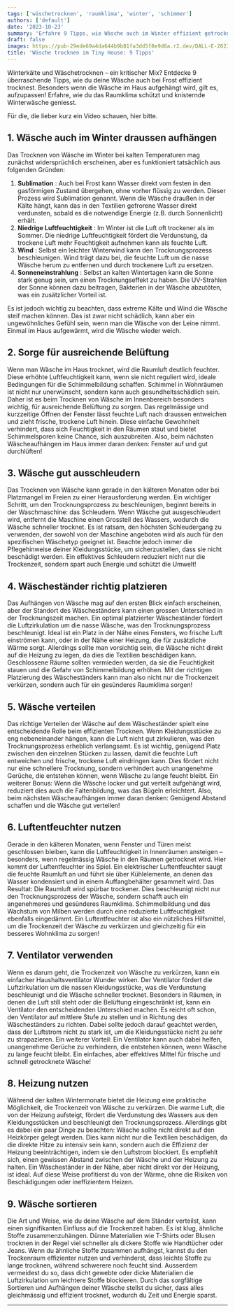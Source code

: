 ```yaml
---
tags: ['wäschetrocknen', 'raumklima', 'winter', 'schimmer']
authors: ['default']
date: '2023-10-23'
summary: 'Erfahre 9 Tipps, wie Wäsche auch im Winter effizient getrocknet wird, das Raumklima geschützt und knisternde Winterwäsche genossen wird. Vom Aussen- bis zum Innenbereich, von der Sortierung bis zur Trocknung.'
draft: false
images: https://pub-29ede69a4da644b9b81fa3dd5f8e9d6a.r2.dev/DALL·E-2023-10-23-22.39.46-Fotorealistische-Darstellung-zum-Thema-Waeschetrocknen-im-Winter_-Ein-winterlicher-Garten-oder-Balkon-mit-Waesche-die-auf-einer-Leine-im-Frost-aufgeh.webp
title: 'Wäsche trocknen im Tiny House: 9 Tipps'
---
```



Winterkälte und Wäschetrocknen – ein kritischer Mix? Entdecke 9
überraschende Tipps, wie du deine Wäsche auch bei Frost effizient trocknest.
Besonders wenn die Wäsche im Haus aufgehängt wird, gilt es, aufzupassen!
Erfahre, wie du das Raumklima schützt und knisternde Winterwäsche geniesst.

Für die, die lieber kurz ein Video schauen, hier bitte.

<YouTubeEmbed videoId="aycJcrpM82M" />

## 1\. Wäsche auch im Winter draussen aufhängen

Das Trocknen von Wäsche im Winter bei kalten Temperaturen mag zunächst
widersprüchlich erscheinen, aber es funktioniert tatsächlich aus folgenden
Gründen:

1. **Sublimation** : Auch bei Frost kann Wasser direkt vom festen in den gasförmigen Zustand übergehen, ohne vorher flüssig zu werden. Dieser Prozess wird Sublimation genannt. Wenn die Wäsche draußen in der Kälte hängt, kann das in den Textilien gefrorene Wasser direkt verdunsten, sobald es die notwendige Energie (z.B. durch Sonnenlicht) erhält.
2. **Niedrige Luftfeuchtigkeit** : Im Winter ist die Luft oft trockener als im Sommer. Die niedrige Luftfeuchtigkeit fördert die Verdunstung, da trockene Luft mehr Feuchtigkeit aufnehmen kann als feuchte Luft.
3. **Wind** : Selbst ein leichter Winterwind kann den Trocknungsprozess beschleunigen. Wind trägt dazu bei, die feuchte Luft um die nasse Wäsche herum zu entfernen und durch trockenere Luft zu ersetzen.
4. **Sonneneinstrahlung** : Selbst an kalten Wintertagen kann die Sonne stark genug sein, um einen Trocknungseffekt zu haben. Die UV-Strahlen der Sonne können dazu beitragen, Bakterien in der Wäsche abzutöten, was ein zusätzlicher Vorteil ist.

Es ist jedoch wichtig zu beachten, dass extreme Kälte und Wind die Wäsche
steif machen können. Das ist zwar nicht schädlich, kann aber ein
ungewöhnliches Gefühl sein, wenn man die Wäsche von der Leine nimmt. Einmal im
Haus aufgewärmt, wird die Wäsche wieder weich.

## 2\. Sorge für ausreichende Belüftung

Wenn man Wäsche im Haus trocknet, wird die Raumluft deutlich feuchter. Diese
erhöhte Luftfeuchtigkeit kann, wenn sie nicht reguliert wird, ideale
Bedingungen für die Schimmelbildung schaffen. Schimmel in Wohnräumen ist nicht
nur unerwünscht, sondern kann auch gesundheitsschädlich sein. Daher ist es
beim Trocknen von Wäsche im Innenbereich besonders wichtig, für ausreichende
Belüftung zu sorgen. Das regelmässige und kurzzeitige Öffnen der Fenster lässt
feuchte Luft nach draussen entweichen und zieht frische, trockene Luft hinein.
Diese einfache Gewohnheit verhindert, dass sich Feuchtigkeit in den Räumen
staut und bietet Schimmelsporen keine Chance, sich auszubreiten. Also, beim
nächsten Wäscheaufhängen im Haus immer daran denken: Fenster auf und gut
durchlüften!

## 3\. Wäsche gut ausschleudern

Das Trocknen von Wäsche kann gerade in den kälteren Monaten oder bei
Platzmangel im Freien zu einer Herausforderung werden. Ein wichtiger Schritt,
um den Trocknungsprozess zu beschleunigen, beginnt bereits in der
Waschmaschine: das Schleudern. Wenn Wäsche gut ausgeschleudert wird, entfernt
die Maschine einen Grossteil des Wassers, wodurch die Wäsche schneller
trocknet. Es ist ratsam, den höchsten Schleudergang zu verwenden, der sowohl
von der Maschine angeboten wird als auch für den spezifischen Wäschetyp
geeignet ist. Beachte jedoch immer die Pflegehinweise deiner Kleidungsstücke,
um sicherzustellen, dass sie nicht beschädigt werden. Ein effektives
Schleudern reduziert nicht nur die Trockenzeit, sondern spart auch Energie und
schützt die Umwelt!

## 4\. Wäscheständer richtig platzieren

Das Aufhängen von Wäsche mag auf den ersten Blick einfach erscheinen, aber der
Standort des Wäscheständers kann einen grossen Unterschied in der
Trocknungszeit machen. Ein optimal platzierter Wäscheständer fördert die
Luftzirkulation um die nasse Wäsche, was den Trocknungsprozess beschleunigt.
Ideal ist ein Platz in der Nähe eines Fensters, wo frische Luft einströmen
kann, oder in der Nähe einer Heizung, die für zusätzliche Wärme sorgt.
Allerdings sollte man vorsichtig sein, die Wäsche nicht direkt auf die Heizung
zu legen, da dies die Textilien beschädigen kann. Geschlossene Räume sollten
vermieden werden, da sie die Feuchtigkeit stauen und die Gefahr von
Schimmelbildung erhöhen. Mit der richtigen Platzierung des Wäscheständers kann
man also nicht nur die Trockenzeit verkürzen, sondern auch für ein gesünderes
Raumklima sorgen!

## 5\. Wäsche verteilen

Das richtige Verteilen der Wäsche auf dem Wäscheständer spielt eine
entscheidende Rolle beim effizienten Trocknen. Wenn Kleidungsstücke zu eng
nebeneinander hängen, kann die Luft nicht gut zirkulieren, was den
Trocknungsprozess erheblich verlangsamt. Es ist wichtig, genügend Platz
zwischen den einzelnen Stücken zu lassen, damit die feuchte Luft entweichen
und frische, trockene Luft eindringen kann. Dies fördert nicht nur eine
schnellere Trocknung, sondern verhindert auch unangenehme Gerüche, die
entstehen können, wenn Wäsche zu lange feucht bleibt. Ein weiterer Bonus: Wenn
die Wäsche locker und gut verteilt aufgehängt wird, reduziert dies auch die
Faltenbildung, was das Bügeln erleichtert. Also, beim nächsten Wäscheaufhängen
immer daran denken: Genügend Abstand schaffen und die Wäsche gut verteilen!

## 6\. Luftentfeuchter nutzen

Gerade in den kälteren Monaten, wenn Fenster und Türen meist geschlossen
bleiben, kann die Luftfeuchtigkeit in Innenräumen ansteigen – besonders, wenn
regelmässig Wäsche in den Räumen getrocknet wird. Hier kommt der
Luftentfeuchter ins Spiel. Ein elektrischer Luftentfeuchter saugt die feuchte
Raumluft an und führt sie über Kühlelemente, an denen das Wasser kondensiert
und in einem Auffangbehälter gesammelt wird. Das Resultat: Die Raumluft wird
spürbar trockener. Dies beschleunigt nicht nur den Trocknungsprozess der
Wäsche, sondern schafft auch ein angenehmeres und gesünderes Raumklima.
Schimmelbildung und das Wachstum von Milben werden durch eine reduzierte
Luftfeuchtigkeit ebenfalls eingedämmt. Ein Luftentfeuchter ist also ein
nützliches Hilfsmittel, um die Trockenzeit der Wäsche zu verkürzen und
gleichzeitig für ein besseres Wohnklima zu sorgen!

## 7\. Ventilator verwenden

Wenn es darum geht, die Trockenzeit von Wäsche zu verkürzen, kann ein
einfacher Haushaltsventilator Wunder wirken. Der Ventilator fördert die
Luftzirkulation um die nassen Kleidungsstücke, was die Verdunstung
beschleunigt und die Wäsche schneller trocknet. Besonders in Räumen, in denen
die Luft still steht oder die Belüftung eingeschränkt ist, kann ein Ventilator
den entscheidenden Unterschied machen. Es reicht oft schon, den Ventilator auf
mittlere Stufe zu stellen und in Richtung des Wäscheständers zu richten. Dabei
sollte jedoch darauf geachtet werden, dass der Luftstrom nicht zu stark ist,
um die Kleidungsstücke nicht zu sehr zu strapazieren. Ein weiterer Vorteil:
Ein Ventilator kann auch dabei helfen, unangenehme Gerüche zu verhindern, die
entstehen können, wenn Wäsche zu lange feucht bleibt. Ein einfaches, aber
effektives Mittel für frische und schnell getrocknete Wäsche!

## 8\. Heizung nutzen

Während der kalten Wintermonate bietet die Heizung eine praktische
Möglichkeit, die Trockenzeit von Wäsche zu verkürzen. Die warme Luft, die von
der Heizung aufsteigt, fördert die Verdunstung des Wassers aus den
Kleidungsstücken und beschleunigt den Trocknungsprozess. Allerdings gibt es
dabei ein paar Dinge zu beachten: Wäsche sollte nicht direkt auf den
Heizkörper gelegt werden. Dies kann nicht nur die Textilien beschädigen, da
die direkte Hitze zu intensiv sein kann, sondern auch die Effizienz der
Heizung beeinträchtigen, indem sie den Luftstrom blockiert. Es empfiehlt sich,
einen gewissen Abstand zwischen der Wäsche und der Heizung zu halten. Ein
Wäscheständer in der Nähe, aber nicht direkt vor der Heizung, ist ideal. Auf
diese Weise profitierst du von der Wärme, ohne die Risiken von Beschädigungen
oder ineffizientem Heizen.

## 9\. Wäsche sortieren

Die Art und Weise, wie du deine Wäsche auf dem Ständer verteilst, kann einen
signifikanten Einfluss auf die Trockenzeit haben. Es ist klug, ähnliche Stoffe
zusammenzuhängen. Dünne Materialien wie T-Shirts oder Blusen trocknen in der
Regel viel schneller als dickere Stoffe wie Handtücher oder Jeans. Wenn du
ähnliche Stoffe zusammen aufhängst, kannst du den Trockenraum effizienter
nutzen und verhinderst, dass leichte Stoffe zu lange trocknen, während
schwerere noch feucht sind. Ausserdem vermeidest du so, dass dicht gewebte
oder dicke Materialien die Luftzirkulation um leichtere Stoffe blockieren.
Durch das sorgfältige Sortieren und Aufhängen deiner Wäsche stellst du sicher,
dass alles gleichmässig und effizient trocknet, wodurch du Zeit und Energie
sparst.

---
